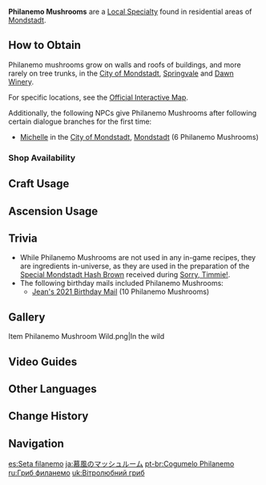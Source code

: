 {{Item Infobox
|id           = 100025
|image        = Item Philanemo Mushroom.png
|type         = Mondstadt Local Specialties
|invCategory  = Materials
|description  = A fungus that grows in the warm caress of the wind. It is as everlasting as the wind, nourishing life.
|source1      = Found under the eaves of houses in the [[City of Mondstadt]], [[Springvale]] and [[Dawn Winery]]
|source2      = {{Sold By}}
}}
'''Philanemo Mushrooms''' are a [[Local Specialty]] found in residential areas of [[Mondstadt]].

==How to Obtain==
Philanemo mushrooms grow on walls and roofs of buildings, and more rarely on tree trunks, in the [[City of Mondstadt]], [[Springvale]] and [[Dawn Winery]].

For specific locations, see the [https://act.hoyolab.com/ys/app/interactive-map/index.html?bbs_presentation_style=no_header&lang=en-us#/map/2?shown_types=39&center=-111.96,-200.87&zoom=-1.00 Official Interactive Map].

Additionally, the following NPCs give Philanemo Mushrooms after following certain dialogue branches for the first time:
*[[Michelle]] in the [[City of Mondstadt]], [[Mondstadt]] (6 Philanemo Mushrooms)

===Shop Availability===
{{Shop Availability}}

==Craft Usage==
{{Craft Usage}}

==Ascension Usage==
{{Ascension Usage}}

==Trivia==
* While Philanemo Mushrooms are not used in any in-game recipes, they are ingredients in-universe, as they are used in the preparation of the [[Special Mondstadt Hash Brown]] received during [[Sorry, Timmie!]].
* The following birthday mails included Philanemo Mushrooms:
** [[Birthday/Jean#How Does One Celebrate a Birthday?|Jean's 2021 Birthday Mail]] (10 Philanemo Mushrooms)

==Gallery==
<gallery hideaddbutton="true" captionalign="center">
Item Philanemo Mushroom Wild.png|In the wild
</gallery>

==Video Guides==
{{EVT
|video1   = https://youtu.be/0Io9RjDVTFY
|caption1 = Farm Guide (50 total)

|video2   = https://youtu.be/pY0krs4RzMg
|caption2 = Farm Guide (50 total)

|video3   = https://youtu.be/L0nHWjXpOsk
|caption3 = Farm Guide (45–50 total)

|video4   = https://youtu.be/8rsABRoQdh0
|caption4 = Farm Guide

|video5   = https://youtu.be/TMUau_9eH4Q
|caption5 = Fast Farming in 3 Minutes (50 Total)
}}

==Other Languages==
{{Other Languages
|en      = {{wt|phil-|Phil}}{{wt|anemo-|anemo}} Mushroom
|zhs     = 慕风蘑菇
|zhs_rm  = Mùfēng Mógū
|zht     = 慕風蘑菇
|zht_rm  = Mùfēng Mógū
|zh_tl   = Wind-Loving Mushroom
|ja      = 慕風のマッシュルーム
|ja_rm   = Bofuu no Masshuruumu
|ja_tl   = Wind-Loving Mushroom
|ko      = 바람버섯
|ko_rm   = Baram Beoseot
|ko_tl   = Wind Mushroom
|es      = Seta filanemo
|es_tl   = 
|fr      = Champignon anémophile
|fr_tl   = Anemophilic Mushroom
|ru      = Гриб филанемо
|ru_tl   = Philanemo Mushroom
|th      = Philanemo Mushroom
|vi      = Nấm Rơm Gió
|vi_tl   = Wind {{w|Volvariella volvacea|Straw-Mushroom}}
|de      = Philanemo-Pilz
|de_tl   = Philanemo Mushroom
|id      = Philanemo Mushroom
|pt      = Cogumelo Philanemo
|pt_tl   = Philanemo Mushroom
}}

==Change History==
{{Change History|1.0}}

==Navigation==
{{Material Navbox|type=Local Specialties}}

[[es:Seta filanemo]]
[[ja:慕風のマッシュルーム]]
[[pt-br:Cogumelo Philanemo]]
[[ru:Гриб филанемо]]
[[uk:Вітролюбний гриб]]